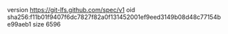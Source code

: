 version https://git-lfs.github.com/spec/v1
oid sha256:f11b01f9407f6dc7827f82a0f131452001ef9eed3149b08d48c77154be99aeb1
size 6596
